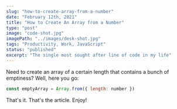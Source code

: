 ```yaml
---
slug: "how-to-create-array-from-a-number"
date: "February 12th, 2021"
title: "How to Create An Array from a Number"
type: "post"
image: "code-shot.jpg"
imagePath: "../images/desk-shot.jpg"
tags: "Productivity, Work, JavaScript"
status: "published"
excerpt: "The single most sought after line of code in my life"
---
```


Need to create an array of a certain length that contains a bunch of emptiness? Well, here you go:

```javascript
const emptyArray = Array.from({ length: number })
```

That's it. That's the article. Enjoy!

